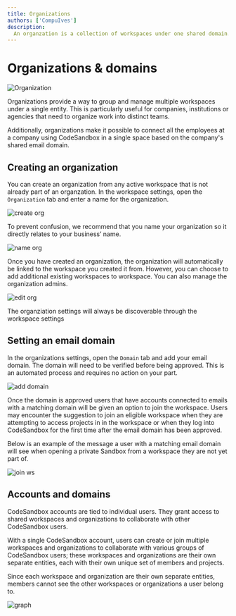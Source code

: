 ```yaml
---
title: Organizations
authors: ['CompuIves']
description:
  An organzation is a collection of workspaces under one shared domain.
---
```



# Organizations & domains

![Organization](../images/org-create.png)

Organizations provide a way to group and manage multiple workspaces under a single entity. This is particularly useful for companies, institutions or agencies that need to organize work into distinct teams.

Additionally, organizations make it possible to connect all the employees at a company using CodeSandbox in a single space based on the company's shared email domain.

## Creating an organization

You can create an organization from any active workspace that is not already part of an organzation. 
In the workspace settings, open the `Organization` tab and enter a name for the organization. 


![create org](../images/org-create.png)

To prevent confusion, we recommend that you name your organization so it directly relates to your business’ name.


![name org](../images/org-name.png) 

Once you have created an organization, the organization will automatically be linked to the workspace you created it from. However, you can choose to add additional existing workspaces to workspace.
You can also manage the organization admins. 


![edit org](../images/org-edit.png) 

The organziation settings will always be discoverable through the workspace settings

## Setting an email domain

In the organizations settings, open the `Domain` tab and add your email domain. 
The domain will need to be verified before being approved. This is an automated process and requires no action on your part. 


![add domain](../images/org-domain-add.png)

Once the domain is approved users that have accounts connected to emails with a matching domain will be given an option to join the workspace. 
Users may encounter the suggestion to join an eligible workspace when they are attempting to access projects in in the workspace or when they log into CodeSandbox for the first time after the email domain has been approved. 

Below is an example of the message a user with a matching email domain will see when opening a private Sandbox from a workspace they are not yet part of.


![join ws](../images/org-domain-join-ws.png)


## Accounts and domains
CodeSandbox accounts are tied to individual users. They grant access to shared workspaces and organizations to collaborate with other CodeSandbox users.

With a single CodeSandbox account, users can create or join multiple workspaces and organizations to collaborate with various groups of CodeSandbox users; these workspaces and organizations are their own separate entities, each with their own unique set of members and projects.

Since each workspace and organization are their own separate entities, members cannot see the other workspaces or organizations a user belong to.


![graph](../images/org-account-graph.png)
